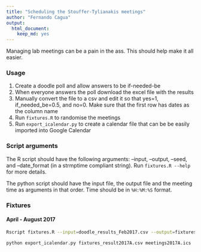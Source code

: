 ```yaml
---
title: "Scheduling the Stouffer-Tylianakis meetings"
author: "Fernando Cagua"
output: 
  html_document: 
    keep_md: yes
---
```


Managing lab meetings can be a pain in the ass. This should help make it all easier. 

### Usage

1. Create a doodle poll and allow answers to be if-needed-be
2. When everyone answers the poll download the excel file with the results
3. Manually convert the file to a csv and edit it so that yes=1, if_needed_be=0.5, and no=0. Make sure that the first row has dates as the column name
4. Run `fixtures.R` to randomise the meetings
5. Run `export_icalendar.py` to create a calendar file that can be be easily imported into Google Calendar

### Script arguments

The R script should have the following arguments: --input, --output, --seed, and --date_format (in a strmptime compliant string). Run `fixtures.R --help` for more details.

The python script should have the input file, the output file and the meeting time as arguments in that order. Time should be in `%H:%M:%S` format.

### Fixtures

#### April - August 2017

```bash
Rscript fixtures.R --input=doodle_results_Feb2017.csv --output=fixtures_result2017A.csv --seed=2017 --date_format="%B %a %d"

python export_icalendar.py fixtures_result2017A.csv meetings2017A.ics '14:00:00'
```
